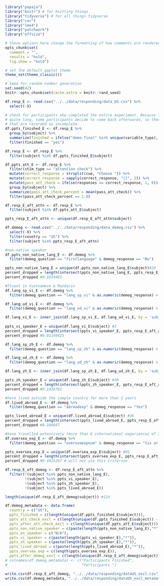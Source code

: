 ```r
library("papaja")
library("knitr") # for knitting things
library("tidyverse") # for all things tidyverse
library("car")
library("lme4")
library("patchwork")
library("effsize")

# these options here change the formatting of how comments are rendered
opts_chunk$set(
  comment = "",
  results = "hold",
  fig.show = "hold")

# set the default ggplot theme 
theme_set(theme_classic())

```

```r
# Seed for random number generation
set.seed(42)
knitr::opts_chunk$set(cache.extra = knitr::rand_seed)
```

```r
df.resp_E <- read.csv("../../data/responding/data_US.csv") %>%
  select(-X)

# check for participants who completed the entire experiment. Because the experiment is
# quite long, some participants decide to come back afterwards, so there are a few files
# that are recorded as incomplete. 
df.ppts_finished_E <- df.resp_E %>% 
  group_by(subject) %>%
  summarize(finished = ifelse("demo-final" %in% unique(variable_type), "yes", "no")) %>%
  filter(finished == "yes")

df.resp_E <- df.resp_E %>%
  filter(subject %in% df.ppts_finished_E$subject) 

df.ppts_att_E <- df.resp_E %>%
  filter(stim_type == "attention check") %>%
  mutate(correct_response = strsplit(cue, "Choose ")) %>%
  mutate(correct_response = sapply(correct_response, "[[", 2)) %>%
  mutate(pass_att_check = ifelse(responses == correct_response, 1, 0)) %>%
  group_by(subject) %>%
  summarize(pass_att_check_percent = mean(pass_att_check)) %>%
  filter(pass_att_check_percent == 1.0)

df.resp_E_aft_attn <- df.resp_E %>%
  filter(subject %in% df.ppts_att_E$subject) 

ppts_resp_E_aft_attn <- unique(df.resp_E_aft_attn$subject)
```

```r
df.demog <- read.csv("../../data/responding/data_demog.csv") %>%
  select(-X) %>%
  filter(country == "US") %>%
  filter(subject %in% ppts_resp_E_aft_attn)
```

```r
#non-native speaker
df.ppts_non_native_lang_E <- df.demog %>%
  filter(demog_question == "firstlanguage" & demog_response == "No")

ppts_non_native_lang_E = unique(df.ppts_non_native_lang_E$subject)#20
percent_dropped = length(intersect(ppts_non_native_lang_E, ppts_resp_E_aft_attn)) / length(ppts_resp_E_aft_attn)
percent_dropped #0.1034483

#fluent in Vietnamese & Mandarin
df.lang_sp_vi_E <- df.demog %>%
  filter(demog_question == "lang_sp_vi" & as.numeric(demog_response) > 4)

df.lang_ud_vi_E <- df.demog %>%
  filter(demog_question == "lang_ud_vi" & as.numeric(demog_response) > 4)

df.lang_vi_E <- inner_join(df.lang_sp_vi_E, df.lang_ud_vi_E, by = 'subject')
         
ppts_vi_speaker_E = unique(df.lang_vi_E$subject) #2
percent_dropped = length(intersect(ppts_vi_speaker_E, ppts_resp_E_aft_attn)) / length(ppts_resp_E_aft_attn)
percent_dropped #0.01149425

df.lang_sp_zh_E <- df.demog %>%
  filter(demog_question == "lang_sp_zh" & as.numeric(demog_response) > 4)

df.lang_ud_zh_E <- df.demog %>%
  filter(demog_question == "lang_ud_zh" & as.numeric(demog_response) > 4)

df.lang_zh_E <- inner_join(df.lang_sp_zh_E, df.lang_ud_zh_E, by = 'subject')

ppts_zh_speaker_E = unique(df.lang_zh_E$subject) #30
percent_dropped = length(intersect(ppts_zh_speaker_E, ppts_resp_E_aft_attn)) / length(ppts_resp_E_aft_attn)
percent_dropped #0.1436782

#have lived outside the sample country for more than 2 years
df.lived_abroad_E <- df.demog %>%
  filter(demog_question == "abroadexp" & demog_response == "Yes")

ppts_lived_abroad_E = unique(df.lived_abroad_E$subject) #36
percent_dropped = length(intersect(ppts_lived_abroad_E, ppts_resp_E_aft_attn)) / length(ppts_resp_E_aft_attn)
percent_dropped #0.166667

#have travelled extensively (more than 6 international experiences of 2 days or longer)
df.oversea_exp_E <- df.demog %>%
  filter(demog_question == "overseaexpnum" & demog_response == "Six or more experiences")

ppts_oversea_exp_E = unique(df.oversea_exp_E$subject) #95
percent_dropped = length(intersect(ppts_oversea_exp_E, ppts_resp_E_aft_attn)) / length(unique(df.resp_E_aft_attn$subject))
percent_dropped #0.4425287 # will not use this criterion

df.resp_E_aft_demog <- df.resp_E_aft_attn %>%
  filter(!(subject %in% ppts_non_native_lang_E),
         !(subject %in% ppts_vi_speaker_E), 
         !(subject %in% ppts_zh_speaker_E),
         !(subject %in% ppts_lived_abroad_E))

length(unique(df.resp_E_aft_demog$subject)) #124

```

```r
df.demog_metadata <- data.frame(
  country = c("US"),
  ppts_finished = c(length(unique(df.ppts_finished_E$subject))),
  ppts_att_check_excl = c(length(unique(df.ppts_finished_E$subject)) - length(unique(df.ppts_att_E$subject))), 
  ppts_after_att_check_excl = c(length(unique(df.ppts_att_E$subject))),
  ppts_non_native_speaker = c(paste(length(ppts_non_native_lang_E),"*")), 
  ppts_en_speaker = c("N/A"),
  ppts_vi_speaker = c(paste(length(ppts_vi_speaker_E),"*")), 
  ppts_zh_speaker = c(paste(length(ppts_zh_speaker_E),"*")), 
  ppts_lived_abroad = c(paste(length(ppts_lived_abroad_E),"*")), 
  ppts_oversea_exp = c(length(ppts_oversea_exp_E)),
  ppts_after_demog_excl = c(length(unique(df.resp_E_aft_demog$subject))))
# colnames(df.demog_metadata) <- c("Participants Finished", 
#                                  "Participants ")
```

```r
write.csv(df.resp_E_aft_demog, "../../data/responding/dataUS_excl.csv")
write.csv(df.demog_metadata, "../../data/responding/dataUS_excl_metadata.csv")
```
